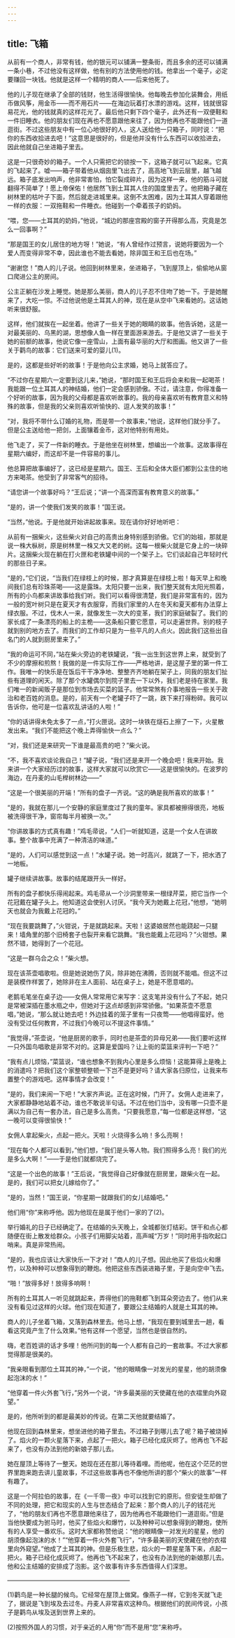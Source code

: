 ```yaml
---
---
---
```

title: 飞箱
---






从前有一个商人，非常有钱，他的银元可以铺满一整条街，而且多余的还可以铺满一条小巷，不过他没有这样做，他有别的方法使用他的钱。他拿出一个毫子，必定要赚回一块钱。他就是这样一个精明的商人——后来他死了。

他的儿子现在继承了全部的钱财，他生活得很愉快。他每晚去参加化装舞会，用纸币做风筝，用金币——而不用石片——在海边玩着打水漂的游戏。这样，钱就很容易花光，他的钱就真的这样花光了。最后他只剩下四个毫子，此外还有一双便鞋和一件旧睡衣。他的朋友们现在再也不愿意跟他来往了，因为他再也不能跟他们一道逛街。不过这些朋友中有一位心地很好的人，这人送给他一只箱子，同时说：“把你的东西收拾进去吧！”这意思是很好的，但是他并没有什么东西可以收拾进去，因此他就自己坐进箱子里去。

这是一只很奇妙的箱子。一个人只需把它的锁按一下，这箱子就可以飞起来。它真的飞起来了。嘘——箱子带着他从烟囱里飞出去了，高高地飞到云层里，越飞越远。箱子底发出响声，他非常害怕，怕它裂成碎片，因为这样一来，他的筋斗可就翻得不简单了！愿上帝保佑！他居然飞到土耳其人住的国度里去了。他把箱子藏在树林里的枯叶子下面，然后就走进城里来。这倒不太困难，因为土耳其人穿着跟他一样的衣服：一双拖鞋和一件睡衣。他碰到一个牵着孩子的奶妈。

“喂，您——土耳其的奶妈，”他说，“城边的那座宫殿的窗子开得那么高，究竟是怎么一回事啊？”

“那是国王的女儿居住的地方呀！”她说，“有人曾经作过预言，说她将要因为一个爱人而变得非常不幸，因此谁也不能去看她，除非国王和王后也在场。”

“谢谢您！”商人的儿子说。他回到树林里来，坐进箱子，飞到屋顶上，偷偷地从窗口爬进公主的房间。

公主正躺在沙发上睡觉。她是那么美丽，商人的儿子忍不住吻了她一下。于是她醒来了，大吃一惊。不过他说他是土耳其人的神，现在是从空中飞来看她的。这话她听来很舒服。

这样，他们就挨在一起坐着。他讲了一些关于她的眼睛的故事。他告诉她，这是一对最美丽的、乌黑的湖，思想像人鱼一样在里面游来游去。于是他又讲了一些关于她的前额的故事，他说它像一座雪山，上面有最华丽的大厅和图画。他又讲了一些关于鹳鸟的故事：它们送来可爱的婴儿(1)。

是的，这都是些好听的故事！于是他向公主求婚，她马上就答应了。

“不过你在星期六一定要到这儿来，”她说，“那时国王和王后将会来和我一起喝茶！我能跟一位土耳其人的神结婚，他们一定会感到骄傲。不过，请注意，你得准备一个好听的故事，因为我的父母都是喜欢听故事的。我的母亲喜欢听有教育意义和特殊的故事，但是我的父亲则喜欢听愉快的、逗人发笑的故事！”

“对，我将不带什么订婚的礼物，而是带一个故事来，”他说，这样他们就分手了。但是公主送给他一把剑，上面镶着金币，这对他特别有用处。

他飞走了，买了一件新的睡衣。于是他坐在树林里，想编出一个故事。这故事得在星期六编好，而这却不是一件容易的事儿。

他总算把故事编好了，这已经是星期六。国王、王后和全体大臣们都到公主住的地方来喝茶。他受到了非常客气的招待。

“请您讲一个故事好吗？”王后说；“讲一个高深而富有教育意义的故事。”

“是的，讲一个使我们发笑的故事！”国王说。

“当然，”他说。于是他就开始讲起故事来。现在请你好好地听吧：

从前有一捆柴火，这些柴火对自己的高贵出身特别感到骄傲。它们的始祖，那就是说一株大枞树，原是树林里一株又大又老的树。这每一根柴火就是它身上的一块碎片。这捆柴火现在躺在打火匣和老铁罐中间的一个架子上。它们谈起自己年轻时代的那些日子来。

“是的，”它们说，“当我们在绿枝上的时候，那才真算是在绿枝上啦！每天早上和晚间我们总有珍珠茶喝——这是露珠。太阳只要一出来，我们整天就有太阳光照着，所有的小鸟都来讲故事给我们听。我们可以看得很清楚，我们是非常富有的，因为一般的宽叶树只是在夏天才有衣服穿，而我们家里的人在冬天和夏天都有办法穿上绿衣服。不过，伐木人一来，就像发生一次大的变革，我们的家庭破裂了。我们的家长成了一条漂亮的船上的主桅——这条船只要它愿意，可以走遍世界。别的枝子就到别的地方去了。而我们的工作却只是为一些平凡的人点火。因此我们这些出自名门的人就到厨房里来了。”

“我的命运可不同，”站在柴火旁边的老铁罐说，“我一出生到这世界上来，就受到了不少的摩擦和煎熬！我做的是一件实际工作——严格地讲，是这屋子里的第一件工作。我唯一的快乐是在饭后干干净净地、整整齐齐地躺在架子上，同我的朋友们扯些有道理的闲天。除了那个水罐偶尔到院子里去一下以外，我们老是待在家里。我们唯一的新闻贩子是那位到市场去买菜的篮子。他常常煞有介事地报告一些关于政治和老百姓的消息。是的，前天有一个老罐子吓了一跳，跌下来打得粉碎。我可以告诉你，他可是一位喜欢乱讲话的人啦！”

“你的话讲得未免太多了一点，”打火匣说。这时一块铁在燧石上擦了一下，火星散发出来。“我们不能把这个晚上弄得愉快一点么？”

“对，我们还是来研究一下谁是最高贵的吧？”柴火说。

“不，我不喜欢谈论我自己！”罐子说，“我们还是来开一个晚会吧！我来开始。我来讲一个大家经历过的故事，这样大家就可以欣赏它——这是很愉快的。在波罗的海边，在丹麦的山毛榉树林边——”

“这是一个很美丽的开端！”所有的盘子一齐说。“这的确是我所喜欢的故事！”

“是的，我就在那儿一个安静的家庭里度过了我的童年。家具都被擦得很亮，地板被洗得很干净，窗帘每半月被换一次。”

“你讲故事的方式真有趣！”鸡毛帚说，“人们一听就知道，这是一个女人在讲故事。整个故事中充满了一种清洁的味道。”

“是的，人们可以感觉到这一点！”水罐子说。她一时高兴，就跳了一下，把水洒了一地板。

罐子继续讲故事。故事的结尾跟开头一样好。

所有的盘子都快乐得闹起来。鸡毛帚从一个沙洞里带来一根绿芹菜，把它当作一个花冠戴在罐子头上。他知道这会使别人讨厌。“我今天为她戴上花冠，”他想，“她明天也就会为我戴上花冠的。”

“现在我要跳舞了，”火钳说，于是就跳起来。天啦！这婆娘居然也能跷起一只腿来！墙角里的那个旧椅套子也裂开来看它跳舞。“我也能戴上花冠吗？”火钳想。果然不错，她得到了一个花冠。

“这是一群乌合之众！”柴火想。

现在该茶壶唱歌啦。但是她说她伤了风，除非她在沸腾，否则就不能唱。但这不过是装模作样罢了，她除非在主人面前、站在桌子上，她是不愿意唱的。

老鹅毛笔坐在桌子边——女佣人常常用它来写字：这支笔并没有什么了不起，她只是常被深插在墨水瓶之中，但她对于这点却感到非常骄傲。“如果茶壶不愿意唱，”她说，“那么就让她去吧！外边挂着的笼子里有一只夜莺——他唱得蛮好。他没有受过任何教育，不过我们今晚可以不提这件事情。”

“我觉得，”茶壶说，“他是厨房的歌手，同时也是茶壶的异母兄弟——我们要听这样一只外国鸟唱歌是非常不对的。这算是爱国吗？让上街的菜篮来评判一下吧？”

“我有点儿烦恼，”菜篮说，“谁也想象不到我内心里是多么烦恼！这能算得上是晚上的消遣吗？把我们这个家整顿整顿一下岂不是更好吗？请大家各归原位，让我来布置整个的游戏吧。这样事情才会改变！”

“是的，我们来闹一下吧！”大家齐声说。正在这时候，门开了。女佣人走进来了，大家都静静地站着不动，谁也不敢说半句话。不过在他们当中，没有哪一只壶不是满以为自己有一套办法，自己是多么高贵。“只要我愿意，”每一位都是这样想，“这一晚可以变得很愉快！”

女佣人拿起柴火，点起一把火。天啦！火烧得多么响！多么亮啊！

“现在每个人都可以看到，”他们想，“我们是头等人物。我们照得多么亮！我们的光是多么大啊！”——于是他们就都烧完了。

“这是一个出色的故事！”王后说，“我觉得自己好像就在厨房里，跟柴火在一起。是的，我们可以把女儿嫁给你了。”

“是的，当然！”国王说，“你星期一就跟我们的女儿结婚吧。”

他们用“你”来称呼他。因为他现在是属于他们一家的了(2)。

举行婚礼的日子已经确定了。在结婚的头天晚上，全城都张灯结彩。饼干和点心都随便在街上散发给群众。小孩子们用脚尖站着，高声喊“万岁！”同时用手指吹起口哨来。真是非常热闹。

“是的，我也应该让大家快乐一下才对！”商人的儿子想。因此他买了些焰火和爆竹，以及种种可以想象得到的鞭炮。他把这些东西装进箱子里，于是向空中飞去。

“啪！”放得多好！放得多响啊！

所有的土耳其人一听见就跳起来，弄得他们的拖鞋都飞到耳朵旁边去了。他们从来没有看见过这样的火球。他们现在知道了，要跟公主结婚的人就是土耳其的神。

商人的儿子坐着飞箱，又落到森林里去。他马上想，“我现在要到城里去一趟，看看这究竟产生了什么效果。”他有这样一个愿望，当然也是很自然的。

嗨，老百姓讲的话才多哩！他所问到的每一个人都有自己的一套故事。不过大家都觉得那是很美的。

“我亲眼看到那位土耳其的神，”一个说，“他的眼睛像一对发光的星星，他的胡须像起泡沫的水！”

“他穿着一件火外套飞行，”另外一个说，“许多最美丽的天使藏在他的衣褶里向外窥望。”

是的，他所听到的都是最美妙的传说。在第二天他就要结婚了。

他现在回到森林里来，想坐进他的箱子里去。不过箱子到哪儿去了呢？箱子被烧掉了。焰火的一颗火星落下来，点起了一把火。箱子已经化成灰烬了。他再也飞不起来了，也没有办法到他的新娘子那儿去。

她在屋顶上等待了一整天。她现在还在那儿等待着哩。而他呢，他在这个茫茫的世界里跑来跑去讲儿童故事，不过这些故事再也不像他所讲的那个“柴火的故事”一样有趣了。

这是一个阿拉伯的故事，在《一千零一夜》中可以找到它的原形。但安徒生却做了不同的处理，把它和现实的人生与世态结合了起来：那个商人的儿子的钱花光了，“他的朋友们再也不愿意跟他来往了，因为他再也不能跟他们一道逛街。”但是当他快要成为驸马时，他买了些焰火和爆竹，以及种种可以想象得到的鞭炮，使所有的人享受一番欢乐。这时大家都称赞他说：“他的眼睛像一对发光的星星，他的胡须像起泡沫的水！”“他穿着一件火外套飞行”，“许多最美丽的天使藏在他的衣褶里向外窥望。”他成了土耳其的神。但是乐极生悲，焰火的一颗星星落下来，点起一把火。箱子已经化成灰烬了。他再也飞不起来了，也没有办法到他的新娘那儿去。他和公主结婚的安排成了泡影。这个故事有许多东西值得人们深思。




————————————————————

(1)鹳鸟是一种长腿的候鸟。它经常在屋顶上做窝。像燕子一样，它到冬天就飞走了，据说是飞到埃及去过冬。丹麦人非常喜欢这种鸟。根据他们的民间传说，小孩子是鹳鸟从埃及送到世界上来的。

(2)按照外国人的习惯，对于亲近的人用“你”而不是用“您”来称呼。